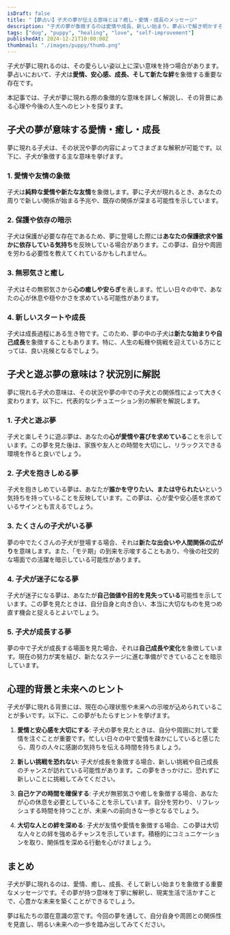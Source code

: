 ```yaml
---
isDraft: false
title: "【夢占い】子犬の夢が伝える意味とは？癒し・愛情・成長のメッセージ"
description: "子犬の夢が象徴するのは愛情や成長、新しい始まり。夢占いで解き明かすその深い意味とシチュエーション別の解釈を徹底解説します。"
tags: ["dog", "puppy", "healing", "love", "self-improvement"]
publishedAt: 2024-12-21T10:00:00Z
thumbnail: "./images/puppy/thumb.png"
---
```


子犬が夢に現れるのは、その愛らしい姿以上に深い意味を持つ場合があります。夢占いにおいて、子犬は<strong>愛情、安心感、成長、そして新たな絆</strong>を象徴する重要な存在です。

本記事では、子犬が夢に現れる際の象徴的な意味を詳しく解説し、その背景にある心理や今後の人生へのヒントを探ります。

<TableOfContents />

<AdUnit />

## 子犬の夢が意味する愛情・癒し・成長

夢に現れる子犬は、その状況や夢の内容によってさまざまな解釈が可能です。以下に、子犬が象徴する主な意味を挙げます。

### 1. 愛情や友情の象徴

子犬は<strong>純粋な愛情や新たな友情</strong>を象徴します。夢に子犬が現れるとき、あなたの周りで新しい関係が始まる予兆や、既存の関係が深まる可能性を示しています。

### 2. 保護や依存の暗示

子犬は保護が必要な存在であるため、夢に登場した際には<strong>あなたの保護欲求や誰かに依存している気持ち</strong>を反映している場合があります。この夢は、自分や周囲を労わる必要性を教えてくれているかもしれません。

### 3. 無邪気さと癒し

子犬はその無邪気さから<strong>心の癒しや安らぎ</strong>を表します。忙しい日々の中で、あなたの心が休息や穏やかさを求めている可能性があります。

### 4. 新しいスタートや成長

子犬は成長過程にある生き物です。このため、夢の中の子犬は<strong>新たな始まりや自己成長</strong>を象徴することもあります。特に、人生の転機や挑戦を迎えている方にとっては、良い兆候となるでしょう。

<AdUnit />

## 子犬と遊ぶ夢の意味は？状況別に解説

夢に現れる子犬の意味は、その状況や夢の中での子犬との関係性によって大きく変わります。以下に、代表的なシチュエーション別の解釈を解説します。

### 1. 子犬と遊ぶ夢

子犬と楽しそうに遊ぶ夢は、あなたの<strong>心が愛情や喜びを求めている</strong>ことを示しています。この夢を見た後は、家族や友人との時間を大切にし、リラックスできる環境を作ると良いでしょう。

### 2. 子犬を抱きしめる夢

子犬を抱きしめている夢は、あなたが<strong>誰かを守りたい、または守られたい</strong>という気持ちを持っていることを反映しています。この夢は、心が愛や安心感を求めているサインとも言えるでしょう。

### 3. たくさんの子犬がいる夢

夢の中でたくさんの子犬が登場する場合、それは<strong>新たな出会いや人間関係の広がり</strong>を意味します。また、「モテ期」の到来を示唆することもあり、今後の社交的な場面での活躍を暗示している可能性があります。

### 4. 子犬が迷子になる夢

子犬が迷子になる夢は、あなたが<strong>自己価値や目的を見失っている</strong>可能性を示しています。この夢を見たときは、自分自身と向き合い、本当に大切なものを見つめ直す機会と捉えるとよいでしょう。

### 5. 子犬が成長する夢

夢の中で子犬が成長する場面を見た場合、それは<strong>自己成長や変化</strong>を象徴しています。現在の努力が実を結び、新たなステージに進む準備ができていることを暗示しています。

<AdUnit />

## 心理的背景と未来へのヒント

子犬が夢に現れる背景には、現在の心理状態や未来への示唆が込められていることが多いです。以下に、この夢がもたらすヒントを挙げます。

1. <strong>愛情と安心感を大切にする</strong>:
   子犬の夢を見たときは、自分や周囲に対して愛情を注ぐことが重要です。忙しい日々の中で愛情を疎かにしていると感じたら、周りの人々に感謝の気持ちを伝える時間を持ちましょう。

2. <strong>新しい挑戦を恐れない</strong>:
   子犬が成長を象徴する場合、新しい挑戦や自己成長のチャンスが訪れている可能性があります。この夢をきっかけに、恐れずに新しいことに挑戦してみてください。

3. <strong>自己ケアの時間を確保する</strong>:
   子犬が無邪気さや癒しを象徴する場合、あなたが心の休息を必要としていることを示しています。自分を労わり、リフレッシュする時間を持つことが、未来への前向きな一歩となるでしょう。

4. <strong>大切な人との絆を深める</strong>:
   子犬が友情や愛情を象徴する場合、この夢は大切な人々との絆を強めるチャンスを示しています。積極的にコミュニケーションを取り、関係性を深める行動を心がけましょう。

<AdUnit />

## まとめ

子犬が夢に現れるのは、愛情、癒し、成長、そして新しい始まりを象徴する重要なメッセージです。その夢が持つ意味を丁寧に解釈し、現実生活で活かすことで、心豊かな未来を築くことができるでしょう。

夢は私たちの潜在意識の窓です。今回の夢を通して、自分自身や周囲との関係性を見直し、明るい未来への一歩を踏み出してみてください。
